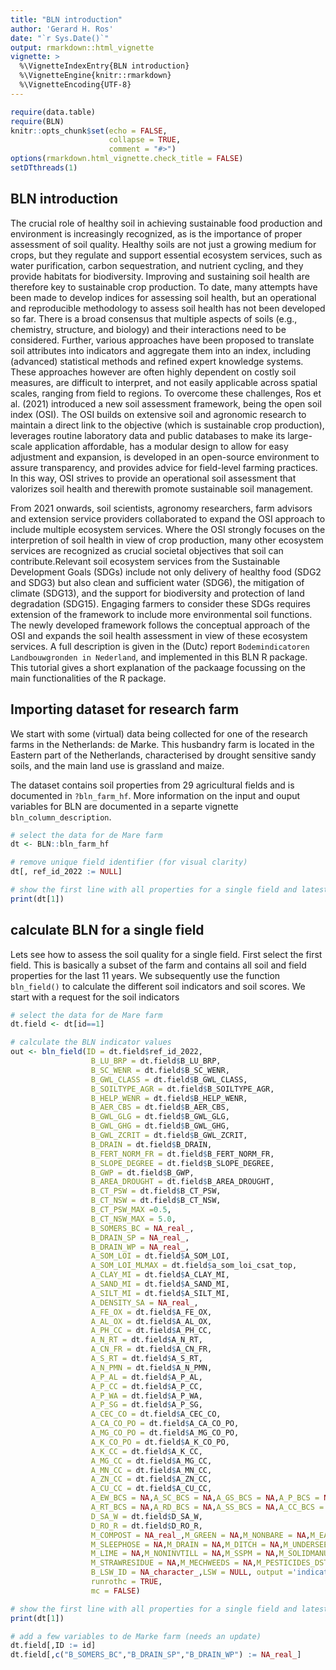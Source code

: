 ```yaml
---
title: "BLN introduction"
author: 'Gerard H. Ros'
date: "`r Sys.Date()`"
output: rmarkdown::html_vignette
vignette: >
  %\VignetteIndexEntry{BLN introduction}
  %\VignetteEngine{knitr::rmarkdown}
  %\VignetteEncoding{UTF-8}
---
```


```r
require(data.table)
require(BLN)
knitr::opts_chunk$set(echo = FALSE,
                      collapse = TRUE,
                      comment = "#>")
options(rmarkdown.html_vignette.check_title = FALSE)
setDTthreads(1)
```


## BLN introduction
The crucial role of healthy soil in achieving sustainable food production and environment is increasingly recognized, as is the importance of proper assessment of soil quality. Healthy soils are not just a growing medium for crops, but they regulate and support essential ecosystem services, such as water purification, carbon sequestration, and nutrient cycling, and they provide habitats for biodiversity. Improving and sustaining soil health are therefore key to sustainable crop production. To date, many attempts have been made to develop indices for assessing soil health, but an operational and reproducible methodology to assess soil health has not been developed so far. There is a broad consensus that multiple aspects of soils (e.g., chemistry, structure, and biology) and their interactions need to be considered. Further, various approaches have been proposed to translate soil attributes into indicators and aggregate them into an index, including (advanced) statistical methods and refined expert knowledge systems. These approaches however are often highly dependent on costly soil measures, are difficult to interpret, and not easily applicable across spatial scales, ranging from field to regions. To overcome these challenges, Ros et al. (2021) introduced a new soil assessment framework, being the open soil index (OSI). The OSI builds on extensive soil and agronomic research to maintain a direct link to the objective (which is sustainable crop production), leverages routine laboratory data and public databases to make its large-scale application affordable, has a modular design to allow for easy adjustment and expansion, is developed in an open-source environment to assure transparency, and provides advice for field-level farming practices. In this way, OSI strives to provide an operational soil assessment that valorizes soil health and therewith promote sustainable soil management.

From 2021 onwards, soil scientists, agronomy researchers, farm advisors and extension service providers collaborated to expand the OSI approach to include multiple ecosystem services. Where the OSI strongly focuses on the interpretion of soil health in view of crop production, many other ecosystem services are recognized as crucial societal objectives that soil can contribute.Relevant soil ecosystem services from the Sustainable Development Goals (SDGs) include not only delivery of
healthy food (SDG2 and SDG3) but also clean and sufficient water (SDG6), the mitigation of climate (SDG13), and the
support for biodiversity and protection of land degradation (SDG15). Engaging farmers to consider these SDGs requires
extension of the framework to include more environmental soil functions. The newly developed framework follows the conceptual approach of the OSI and expands the soil health assessment in view of these ecosystem services. A full description is given in the (Dutc) report `Bodemindicatoren Landbouwgronden in Nederland`, and implemented in this BLN R package. This tutorial gives a short explanation of the packaage focussing on the main functionalities of the R package.

## Importing dataset for research farm
We start with some (virtual) data being collected for one of the research farms in the Netherlands: de Marke. This husbandry farm is located in the Eastern part of the Netherlands, characterised by drought sensitive sandy soils, and the main land use is grassland and maize.

The dataset contains soil properties from 29 agricultural fields and is documented in `?bln_farm_hf`. More information on the input and ouput variables for BLN are documented in a separte vignette `bln_column_description`.

```r

# select the data for de Mare farm
dt <- BLN::bln_farm_hf

# remove unique field identifier (for visual clarity)
dt[, ref_id_2022 := NULL]

# show the first line with all properties for a single field and latest year
print(dt[1])

```

## calculate BLN for a single field
Lets see how to assess the soil quality for a single field. First select the first field. This is basically a subset of the farm and contains all soil and field properties for the last 11 years. We subsequently use the function `bln_field()` to calculate the different soil indicators and soil scores. We start with a request for the soil indicators  


```r

# select the data for de Mare farm
dt.field <- dt[id==1]

# calculate the BLN indicator values
out <- bln_field(ID = dt.field$ref_id_2022,
                  B_LU_BRP = dt.field$B_LU_BRP,
                  B_SC_WENR = dt.field$B_SC_WENR,
                  B_GWL_CLASS = dt.field$B_GWL_CLASS,
                  B_SOILTYPE_AGR = dt.field$B_SOILTYPE_AGR,
                  B_HELP_WENR = dt.field$B_HELP_WENR,
                  B_AER_CBS = dt.field$B_AER_CBS,
                  B_GWL_GLG = dt.field$B_GWL_GLG,
                  B_GWL_GHG = dt.field$B_GWL_GHG,
                  B_GWL_ZCRIT = dt.field$B_GWL_ZCRIT,
                  B_DRAIN = dt.field$B_DRAIN,
                  B_FERT_NORM_FR = dt.field$B_FERT_NORM_FR,
                  B_SLOPE_DEGREE = dt.field$B_SLOPE_DEGREE,
                  B_GWP = dt.field$B_GWP,
                  B_AREA_DROUGHT = dt.field$B_AREA_DROUGHT,
                  B_CT_PSW = dt.field$B_CT_PSW,
                  B_CT_NSW = dt.field$B_CT_NSW,
                  B_CT_PSW_MAX =0.5,
                  B_CT_NSW_MAX = 5.0,
                  B_SOMERS_BC = NA_real_,
                  B_DRAIN_SP = NA_real_,
                  B_DRAIN_WP = NA_real_,
                  A_SOM_LOI = dt.field$A_SOM_LOI,
                  A_SOM_LOI_MLMAX = dt.field$a_som_loi_csat_top,
                  A_CLAY_MI = dt.field$A_CLAY_MI,
                  A_SAND_MI = dt.field$A_SAND_MI,
                  A_SILT_MI = dt.field$A_SILT_MI,
                  A_DENSITY_SA = NA_real_,
                  A_FE_OX = dt.field$A_FE_OX,
                  A_AL_OX = dt.field$A_AL_OX,
                  A_PH_CC = dt.field$A_PH_CC,
                  A_N_RT = dt.field$A_N_RT,
                  A_CN_FR = dt.field$A_CN_FR,
                  A_S_RT = dt.field$A_S_RT,
                  A_N_PMN = dt.field$A_N_PMN,
                  A_P_AL = dt.field$A_P_AL,
                  A_P_CC = dt.field$A_P_CC,
                  A_P_WA = dt.field$A_P_WA,
                  A_P_SG = dt.field$A_P_SG,
                  A_CEC_CO = dt.field$A_CEC_CO,
                  A_CA_CO_PO = dt.field$A_CA_CO_PO,
                  A_MG_CO_PO = dt.field$A_MG_CO_PO,
                  A_K_CO_PO = dt.field$A_K_CO_PO,
                  A_K_CC = dt.field$A_K_CC,
                  A_MG_CC = dt.field$A_MG_CC,
                  A_MN_CC = dt.field$A_MN_CC,
                  A_ZN_CC = dt.field$A_ZN_CC,
                  A_CU_CC = dt.field$A_CU_CC,
                  A_EW_BCS = NA,A_SC_BCS = NA,A_GS_BCS = NA,A_P_BCS = NA,A_C_BCS = NA,
                  A_RT_BCS = NA,A_RD_BCS = NA,A_SS_BCS = NA,A_CC_BCS = NA,
                  D_SA_W = dt.field$D_SA_W,
                  D_RO_R = dt.field$D_RO_R,
                  M_COMPOST = NA_real_,M_GREEN = NA,M_NONBARE = NA,M_EARLYCROP = NA,
                  M_SLEEPHOSE = NA,M_DRAIN = NA,M_DITCH = NA,M_UNDERSEED = NA,
                  M_LIME = NA,M_NONINVTILL = NA,M_SSPM = NA,M_SOLIDMANURE = NA,
                  M_STRAWRESIDUE = NA,M_MECHWEEDS = NA,M_PESTICIDES_DST = NA,
                  B_LSW_ID = NA_character_,LSW = NULL, output ='indicators',
                  runrothc = TRUE,
                  mc = FALSE)

# show the first line with all properties for a single field and latest year
print(dt[1])

# add a few variables to de Marke farm (needs an update)
dt.field[,ID := id]
dt.field[,c("B_SOMERS_BC","B_DRAIN_SP","B_DRAIN_WP") := NA_real_]


```
